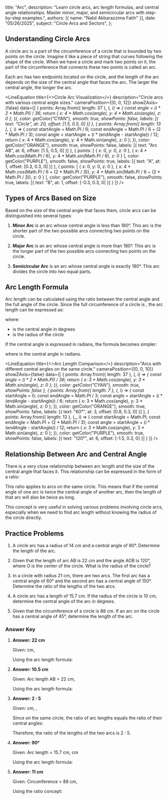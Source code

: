   title: "Arc",
  description: "Learn circle arcs, arc length formulas, and central angle relationships. Master minor, major, and semicircular arcs with step-by-step examples.",
  authors: [{ name: "Nabil Akbarazzima Fatih" }],
  date: "05/26/2025",
  subject: "Circle Arcs and Sectors",
};


## Understanding Circle Arcs

A circle arc is a part of the circumference of a circle that is bounded by two points on the circle. Imagine it like a piece of string that curves following the shape of the circle. When we have a circle and mark two points on it, the part of the circumference that connects these two points is called an arc.

Each arc has two endpoints located on the circle, and the length of the arc depends on the size of the central angle that faces the arc. The larger the central angle, the longer the arc.

<LineEquation
  title={<>Circle Arc Visualization</>}
  description="Circle arcs with various central angle sizes."
  cameraPosition={[0, 0, 12]}
  showZAxis={false}
  data={[
    {
      points: Array.from({ length: 37 }, (_, i) => {
        const angle = (i * 2 * Math.PI) / 36;
        return {
          x: 4 * Math.cos(angle),
          y: 4 * Math.sin(angle),
          z: 0
        };
      }),
      color: getColor("CYAN"),
      smooth: true,
      showPoints: false,
      labels: [{ text: "Circle", at: 20, offset: [1.5, 0.5, 0] }]
    },
    {
      points: Array.from({ length: 13 }, (_, i) => {
        const startAngle = Math.PI / 6;
        const endAngle = Math.PI / 6 + (2 * Math.PI / 3);
        const angle = startAngle + (i * (endAngle - startAngle)) / 12;
        return {
          x: 4 * Math.cos(angle),
          y: 4 * Math.sin(angle),
          z: 0
        };
      }),
      color: getColor("ORANGE"),
      smooth: true,
      showPoints: false,
      labels: [{ text: "Arc AB", at: 6, offset: [1.5, 0.5, 0] }]
    },
    {
      points: [
        { x: 0, y: 0, z: 0 },
        { x: 4 * Math.cos(Math.PI / 6), y: 4 * Math.sin(Math.PI / 6), z: 0 }
      ],
      color: getColor("PURPLE"),
      smooth: false,
      showPoints: true,
      labels: [{ text: "A", at: 1, offset: [0.3, 0.3, 0] }]
    },
    {
      points: [
        { x: 0, y: 0, z: 0 },
        { x: 4 * Math.cos(Math.PI / 6 + (2 * Math.PI / 3)), y: 4 * Math.sin(Math.PI / 6 + (2 * Math.PI / 3)), z: 0 }
      ],
      color: getColor("PURPLE"),
      smooth: false,
      showPoints: true,
      labels: [{ text: "B", at: 1, offset: [-0.3, 0.3, 0] }]
    }
  ]}
/>

## Types of Arcs Based on Size

Based on the size of the central angle that faces them, circle arcs can be distinguished into several types:

1. **Minor Arc** is an arc whose central angle is less than 180°. This arc is the shorter part of the two possible arcs connecting two points on the circle.

2. **Major Arc** is an arc whose central angle is more than 180°. This arc is the longer part of the two possible arcs connecting two points on the circle.

3. **Semicircular Arc** is an arc whose central angle is exactly 180°. This arc divides the circle into two equal parts.

## Arc Length Formula

Arc length can be calculated using the ratio between the central angle and the full angle of the circle. Since the full circumference of a circle is <InlineMath math="2\pi r" />, the arc length can be expressed as:

<BlockMath math="\text{Arc length} = \frac{\alpha}{360°} \times 2\pi r" />

where:
- <InlineMath math="\alpha" /> is the central angle in degrees
- <InlineMath math="r" /> is the radius of the circle

If the central angle is expressed in radians, the formula becomes simpler:

<BlockMath math="\text{Arc length} = \alpha \times r" />

where <InlineMath math="\alpha" /> is the central angle in radians.

<LineEquation
  title={<>Arc Length Comparison</>}
  description="Arcs with different central angles on the same circle."
  cameraPosition={[0, 0, 10]}
  showZAxis={false}
  data={[
    {
      points: Array.from({ length: 37 }, (_, i) => {
        const angle = (i * 2 * Math.PI) / 36;
        return {
          x: 3 * Math.cos(angle),
          y: 3 * Math.sin(angle),
          z: 0
        };
      }),
      color: getColor("CYAN"),
      smooth: true,
      showPoints: false
    },
    {
      points: Array.from({ length: 7 }, (_, i) => {
        const startAngle = 0;
        const endAngle = Math.PI / 3;
        const angle = startAngle + (i * (endAngle - startAngle)) / 6;
        return {
          x: 3 * Math.cos(angle),
          y: 3 * Math.sin(angle),
          z: 0
        };
      }),
      color: getColor("ORANGE"),
      smooth: true,
      showPoints: false,
      labels: [{ text: "60°", at: 3, offset: [0.8, 0.3, 0] }]
    },
    {
      points: Array.from({ length: 13 }, (_, i) => {
        const startAngle = Math.PI;
        const endAngle = Math.PI + (2 * Math.PI / 3);
        const angle = startAngle + (i * (endAngle - startAngle)) / 12;
        return {
          x: 3 * Math.cos(angle),
          y: 3 * Math.sin(angle),
          z: 0
        };
      }),
      color: getColor("PURPLE"),
      smooth: true,
      showPoints: false,
      labels: [{ text: "120°", at: 6, offset: [-1.5, 0.3, 0] }]
    }
  ]}
/>

## Relationship Between Arc and Central Angle

There is a very close relationship between arc length and the size of the central angle that faces it. This relationship can be expressed in the form of a ratio:

<BlockMath math="\frac{\text{Arc length}_1}{\text{Arc length}_2} = \frac{\alpha_1}{\alpha_2}" />

This ratio applies to arcs on the same circle. This means that if the central angle of one arc is twice the central angle of another arc, then the length of that arc will also be twice as long.

This concept is very useful in solving various problems involving circle arcs, especially when we need to find arc length without knowing the radius of the circle directly.

## Practice Problems

1. A circle arc has a radius of 14 cm and a central angle of 90°. Determine the length of the arc.

2. Given that the length of arc AB is 22 cm and the angle AOB is 120°, where O is the center of the circle. What is the radius of the circle?

3. In a circle with radius 21 cm, there are two arcs. The first arc has a central angle of 60° and the second arc has a central angle of 150°. Determine the ratio of the lengths of the two arcs.

4. A circle arc has a length of 15.7 cm. If the radius of the circle is 10 cm, determine the central angle of the arc in degrees.

5. Given that the circumference of a circle is 88 cm. If an arc on the circle has a central angle of 45°, determine the length of the arc.

### Answer Key

1. **Answer: 22 cm**

   Given: <InlineMath math="r = 14" /> cm, <InlineMath math="\alpha = 90°" />
   
   Using the arc length formula:
   
   <div className="flex flex-col gap-4">
   <BlockMath math="\text{Arc length} = \frac{\alpha}{360°} \times 2\pi r" />
   
   <BlockMath math="= \frac{90°}{360°} \times 2 \times \frac{22}{7} \times 14" />
   
   <BlockMath math="= \frac{1}{4} \times 2 \times \frac{22}{7} \times 14" />
   
   <BlockMath math="= \frac{1}{4} \times 88 = 22 \text{ cm}" />
   </div>

2. **Answer: 10.5 cm**

   Given: Arc length AB = 22 cm, <InlineMath math="\alpha = 120°" />
   
   Using the arc length formula:
   
   <div className="flex flex-col gap-4">
   <BlockMath math="22 = \frac{120°}{360°} \times 2\pi r" />
   
   <BlockMath math="22 = \frac{1}{3} \times 2 \times \frac{22}{7} \times r" />
   
   <BlockMath math="22 = \frac{44r}{21}" />
   
   <BlockMath math="r = \frac{22 \times 21}{44} = \frac{462}{44} = 10.5 \text{ cm}" />
   </div>

3. **Answer: 2 : 5**

   Given: <InlineMath math="r = 21" /> cm, <InlineMath math="\alpha_1 = 60°" />, <InlineMath math="\alpha_2 = 150°" />
   
   Since on the same circle, the ratio of arc lengths equals the ratio of their central angles:
   
   <BlockMath math="\frac{\text{Arc length}_1}{\text{Arc length}_2} = \frac{\alpha_1}{\alpha_2} = \frac{60°}{150°} = \frac{2}{5}" />
   
   Therefore, the ratio of the lengths of the two arcs is 2 : 5.

4. **Answer: 90°**

   Given: Arc length = 15.7 cm, <InlineMath math="r = 10" /> cm
   
   Using the arc length formula:
   
   <div className="flex flex-col gap-4">
   <BlockMath math="15.7 = \frac{\alpha}{360°} \times 2\pi \times 10" />
   
   <BlockMath math="15.7 = \frac{\alpha}{360°} \times 2 \times 3.14 \times 10" />
   
   <BlockMath math="15.7 = \frac{\alpha}{360°} \times 62.8" />
   
   <BlockMath math="\alpha = \frac{15.7 \times 360°}{62.8} = \frac{5652°}{62.8} = 90°" />
   </div>

5. **Answer: 11 cm**

   Given: Circumference = 88 cm, <InlineMath math="\alpha = 45°" />
   
   Using the ratio concept:
   
   <div className="flex flex-col gap-4">
   <BlockMath math="\text{Arc length} = \frac{\alpha}{360°} \times \text{Circumference}" />
   
   <BlockMath math="= \frac{45°}{360°} \times 88" />
   
   <BlockMath math="= \frac{1}{8} \times 88 = 11 \text{ cm}" />
   </div>